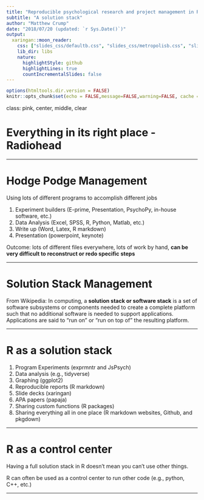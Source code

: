 ```yaml
---
title: "Reproducible psychological research and project management in R"
subtitle: "A solution stack"
author: "Matthew Crump"
date: "2018/07/20 (updated: `r Sys.Date()`)"
output:
  xaringan::moon_reader:
    css: ["slides_css/defaultb.css", "slides_css/metropolisb.css", "slides_css/metropolis-fontsb.css"]
    lib_dir: libs
    nature:
      highlightStyle: github
      highlightLines: true
      countIncrementalSlides: false
---
```


```r
options(htmltools.dir.version = FALSE)
knitr::opts_chunk$set(echo = FALSE,message=FALSE,warning=FALSE, cache = TRUE)
```

class: pink, center, middle, clear

# Everything in its right place - Radiohead

---

# Hodge Podge Management

Using lots of different programs to accomplish different jobs

1. Experiment builders (E-prime, Presentation, PsychoPy, in-house software, etc.)
2. Data Analysis (Excel, SPSS, R, Python, Matlab, etc.)
3. Write up (Word, Latex, R markdown)
4. Presentation (powerpoint, keynote)

Outcome: lots of different files everywhere, lots of work by hand, **can be very difficult to reconstruct or redo specific steps**

---

# Solution Stack Management

From Wikipedia: In computing, a **solution stack or software stack** is a set of software subsystems or components needed to create a complete platform such that no additional software is needed to support applications. Applications are said to "run on" or "run on top of" the resulting platform.

---

# R as a solution stack

1. Program Experiments (exprmntr and JsPsych)
2. Data analysis (e.g., tidyverse)
3. Graphing (ggplot2)
4. Reproducible reports (R markdown)
5. Slide decks (xaringan)
6. APA papers (papaja)
7. Sharing custom functions (R packages)
8. Sharing everything all in one place (R markdown websites, Github, and pkgdown)

---

# R as a control center

Having a full solution stack in R doesn't mean you can't use other things.

R can often be used as a control center to run other code (e.g., python, C++, etc.)

---


